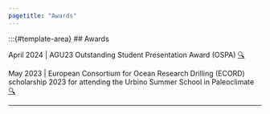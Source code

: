 ```yaml
---
pagetitle: "Awards"
---
```

:::{#template-area}
## Awards

April 2024 | AGU23 Outstanding Student Presentation Award (OSPA) [🔍](https://www.agu.org/honors/ospa/past-recipients){target="_blank"}  


May 2023 | European Consortium for Ocean Research Drilling (ECORD) scholarship 2023 for attending the Urbino Summer School in Paleoclimate [🔍](https://www.ecord.org/education/scholarship/){target="_blank"} 


---







